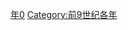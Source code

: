 {{Catnav|頁面分類|历史|歷史時代|年|前9世纪各年}}

{{catmore}}

[[Category:前860年代|年0]]
[[Category:前9世纪各年|Category:前9世纪各年]]